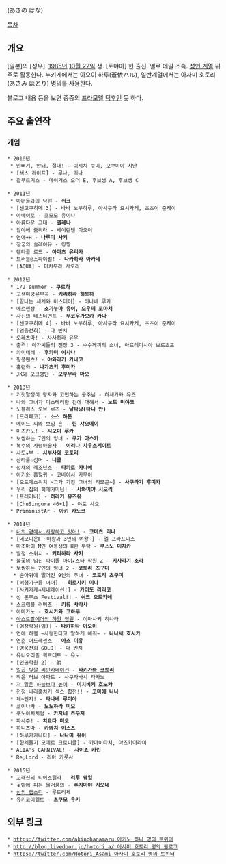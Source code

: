 {{{+1 秋野花 }}} (あきの はな)

[[목차]]

== 개요 ==
[일본]의 [성우]. [[1985년]] [[10월 22일]] 생. [토야마] 현 출신. 옐로 테일 소속. [[에로게|성인 계열]] 위주로 활동한다.
누키게에서는 아오이 하루(蒼依ハル), 일반계열에서는 아사미 호토리(あさみ ほとり) 명의를 사용한다.

블로그 내용 등을 보면 중증의 [[프라모델]] [[덕후]]인 듯 하다.

== 주요 출연작 ==
=== 게임 ===
 * 2010년
  * 만삐기, 안돼. 절대! - 이지치 쿠미, 오쿠미야 시안
  * [섹스 라이프] - 루나, 리나
  * 왈푸르기스 - 메이거스 오더 E, 후보생 A, 후보생 C

 * 2011년
  * 마녀들과의 낙원 - '''쉬크'''
  * [센고쿠히메 3] - 바바 노부하루, 아사쿠라 요시카게, 츠츠이 준케이
  * 아네이로 - 코모모 유이나
  * 아름다운 그대 - '''엘레나'''
  * 암야에 춤춰라 - 세이란덴 아오이
  * 연애+H - '''나루미 사키'''
  * 창궁의 솔레이유 - 킹쨩
  * 텐타클 로드 - '''아마츠 유리카'''
  * 트러블@스파이럴! - '''나카하라 아카네'''
  * [AQUA] - 마치무라 사오리

 * 2012년
  * 1/2 summer - '''쿠로하'''
  * 고색미궁윤무곡 - '''키리하라 히토하'''
  * [끝나는 세계와 버스데이] - 이나베 루카
  * 메르헨장 - '''소가누마 유이, 오우테 코마치'''
  * 사신의 테스터먼트 - '''무코우가오카 카나'''
  * [센고쿠히메 4] - 바바 노부하루, 아사쿠라 요시카게, 츠츠이 준케이
  * [영웅전희] - 다 빈치
  * 오레츠마! - 사사하라 유우
  * 출격! 아가씨들의 전장 3 - 수수께끼의 소녀, 아르테미시아 보르초프
  * 카미데레 - '''후카미 이사나'''
  * 핑퐁팬츠! - '''야와라기 카나코'''
  * 홍련화 - '''나가츠키 후미카'''
  * JK와 오크병단 - '''오쿠무라 마오'''

 * 2013년
  * 거짓말쟁이 왕자와 고민하는 공주님 - 하세가와 유즈
  * 나와 그녀가 미스테리한 건에 대해서 - '''노토 미야코'''
  * 노블리스 오브 루즈 - '''달타냥(타니 안)'''
  * [드라페코] - '''소스 하톤'''
  * 메이드 씨와 보잉 혼 - '''린 샤오메이'''
  * 미즈카노! - '''시오미 루카'''
  * 보쌈하는 7인의 잉녀 - '''쿠가 아스카'''
  * 복수의 사령마술사 - '''이리나 사우스게이트'''
  * 사도★부 - '''시부사와 코토리'''
  * 산타풀☆섬머 - '''니콜'''
  * 성채의 레조넌스 - '''타카토 카나에'''
  * 아기와 흡혈귀 - 코바야시 카무이
  * [오토메스위치 ~그가 가진 그녀의 리모콘~] - '''사쿠라기 후미카'''
  * 우리 집의 히메가미님! - '''사와미야 시오리'''
  * [프레러버] - '''히라기 유즈유'''
  * [ChuSingura 46+1] - 야토 사요
  * PriministAr - '''아키 카노코'''

 * 2014년
  * [[너의 곁에서 사랑하고 있어!]] - '''코마츠 리나'''
  * [데모니온Ⅱ ~마왕과 3인의 여왕~] - 엘 프라프니스
  * 마조마이 M인 여동생의 H한 부탁 - '''쿠스노 미치카'''
  * 발정 스위치 - '''키리하라 사키'''
  * 불꽃의 임신 파이돌 마이★스타 학원 Z - '''키사라기 소라'''
  * 보쌈하는 7인의 잉녀 2 - '''코토리 츠구미'''
   * 손아귀에 떨어진 9인의 추녀 - '''코토리 츠구미'''
  * [비행기구름 너머] - '''히로사키 미나'''
  * [사키가케⇒제네레이션!] - '''카이도 리리코'''
  * 성 몬무스 Festival!! - '''쉬크 오토카네'''
  * 스크램블 러버즈 - '''키류 사라사'''
  * 아마카노 - '''호시카와 코하루'''
  * [[아스트랄에어의 하얀 영원]] - 이마사키 히나타
  * [여장학원(임)] - '''타카하타 아오이'''
  * 연애 하렘 ~사랑한다고 말하게 해줘~ - '''나나세 호시카'''
  * 연춘 어드레센스 - '''아스 미유'''
  * [영웅전희 GOLD] - 다 빈치
  * 유니오리즘 쿼르테트 - 유노
  * [인공학원 2] - 朗
  * [[일곱 빛깔 리인카네이션]] - '''[[타키가와 코토리]]'''
  * 작은 러브 아파트 - 사쿠라바시 타카노
  * [[저 맑은 하늘보다 높이]] - '''미치비키 호노카'''
  * 천정 나라훔치기 섹스 합전!! - '''코마에 나나'''
  * 체~인지! - '''타나베 루미아'''
  * 코이나카 - '''노노하라 미오'''
  * 쿠노이치처럼 - '''카자네 츠무지'''
  * 파사주! - '''치요다 미오'''
  * 하니츠마 - '''카와치 이스즈'''
  * [하루카카나타] - '''나나미 유이'''
  * [한계돌기 모에로 크로니클] - 카마이타치, 아즈키아라이
  * ALIA's CARNIVAL! - '''사이죠 카린'''
  * Re;Lord - 리아 카롯사

 * 2015년
  * 고래신의 티어스틸라 - '''리루 웨일'''
  * 꽃밭에 피는 물거품의 - '''후지미야 시오네'''
  * [[신의 랩소디]] - 루트리체
  * 유키코이멜트 - '''츠쿠모 유키'''

== 외부 링크 ==
 * [[https://twitter.com/akinohanamaru 아키노 하나 명의 트위터]]
 * [[http://blog.livedoor.jp/hotori_a/ 아사미 호토리 명의 블로그]]
 * [[https://twitter.com/Hotori_Asami 아사미 호토리 명의 트위터]]
